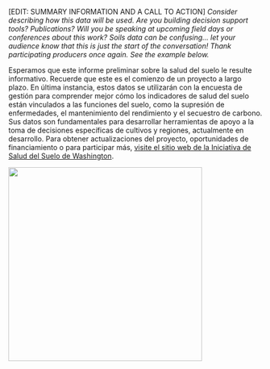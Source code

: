 \[EDIT: SUMMARY INFORMATION AND A CALL TO ACTION\] *Consider describing how this
data will be used. Are you building decision support tools? Publications? Will
you be speaking at upcoming field days or conferences about this work? Soils
data can be confusing... let your audience know that this is just the start of
the conversation! Thank participating producers once again. See the example
below.*

Esperamos que este informe preliminar sobre la salud del suelo le resulte
informativo. Recuerde que este es el comienzo de un proyecto a largo plazo. En
última instancia, estos datos se utilizarán con la encuesta de gestión para
comprender mejor cómo los indicadores de salud del suelo están vinculados a las
funciones del suelo, como la supresión de enfermedades, el mantenimiento del
rendimiento y el secuestro de carbono. Sus datos son fundamentales para
desarrollar herramientas de apoyo a la toma de decisiones específicas de
cultivos y regiones, actualmente en desarrollo. Para obtener actualizaciones del
proyecto, oportunidades de financiamiento o para participar más, [visite el
sitio web de la Iniciativa de Salud del Suelo de
Washington](https://washingtonsoilhealthinitiative.com/).

![](https://raw.githack.com/WA-Department-of-Agriculture/soils/main/figures/soil.png){width="4in"
fig-alt="Photo of soil in hands."}

